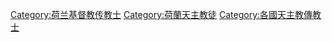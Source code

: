 [[Category:荷兰基督教传教士|Category:荷兰基督教传教士]]
[[Category:荷蘭天主教徒|Category:荷蘭天主教徒]]
[[Category:各國天主教傳教士|Category:各國天主教傳教士]]